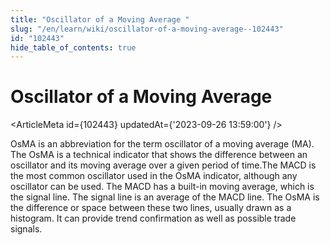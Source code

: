 ```yaml
---
title: "Oscillator of a Moving Average "
slug: "/en/learn/wiki/oscillator-of-a-moving-average--102443"
id: "102443"
hide_table_of_contents: true
---
```



# Oscillator of a Moving Average 

<ArticleMeta id={102443} updatedAt={'2023-09-26 13:59:00'} />
<div className='border-solid border-b border-t-0 my-4 border-[var(--ifm-color-gray-300)]' />

OsMA is an abbreviation for the term oscillator of a moving average (MA). The OsMA is a technical indicator that shows the difference between an oscillator and its moving average over a given period of time.The MACD is the most common oscillator used in the OsMA indicator, although any oscillator can be used. The MACD has a built-in moving average, which is the signal line. The signal line is an average of the MACD line. The OsMA is the difference or space between these two lines, usually drawn as a histogram. It can provide trend confirmation as well as possible trade signals.
